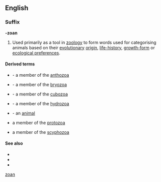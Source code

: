 ==English==

===Suffix===
'''-zoan'''

# {{lb|en|zoology}} Used primarily as a tool in [[zoology]] to form words used for categorising animals based on their [[evolutionary]] [[origin]], [[life-history]], [[growth-form]] or [[ecological preferences]].

====Derived terms====
{{rel-top|terms with suffix ''-zoan''}}
* {{l|en|anthozoan}} - a member of the [[anthozoa]]
* {{l|en|bryozoan}} - a member of the [[bryozoa]]
* {{l|en|cubozoan}} - a member of the [[cubozoa]]
* {{l|en|hydrozoan}} - a member of the [[hydrozoa]]
{{rel-mid}}
* {{l|en|metazoan}} - an [[animal]]
* {{l|en|protozoan}} a member of the [[protozoa]]
* {{l|en|scyphozoan}} a member of the [[scyphozoa]]
{{rel-bottom}}

====See also====
* {{l|en|-phyte}}
* {{l|en|zoo-}}
* {{l|en|zoon}}

[[Category:English suffixes|zoan]]